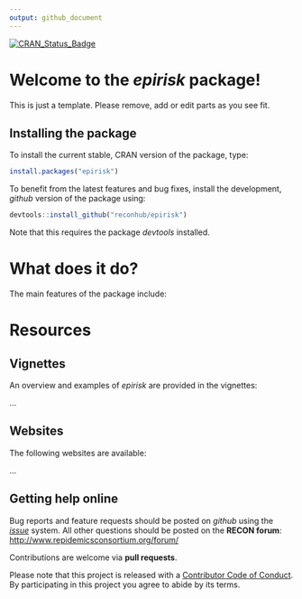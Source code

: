 ```yaml
---
output: github_document
---
```


[![CRAN_Status_Badge](http://www.r-pkg.org/badges/version/epirisk)](https://cran.r-project.org/package=epirisk)

# Welcome to the *epirisk* package!

This is just a template. Please remove, add or edit parts as you see fit.

## Installing the package

To install the current stable, CRAN version of the package, type:
```r
install.packages("epirisk")
```

To benefit from the latest features and bug fixes, install the development, *github* version of the package using:
```r
devtools::install_github("reconhub/epirisk")
```

Note that this requires the package *devtools* installed.


# What does it do?

The main features of the package include:



# Resources

## Vignettes

An overview and examples of *epirisk* are provided in the vignettes:

...

## Websites

The following websites are available:

...

## Getting help online

Bug reports and feature requests should be posted on *github* using the [*issue*](http://github.com/reconhub/epirisk/issues) system. All other questions should be posted on the **RECON forum**: <br>
[http://www.repidemicsconsortium.org/forum/](http://www.repidemicsconsortium.org/forum/)

Contributions are welcome via **pull requests**.

Please note that this project is released with a [Contributor Code of Conduct](CONDUCT.md). By participating in this project you agree to abide by its terms.

